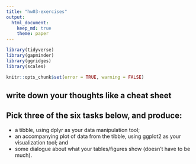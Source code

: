 ```yaml
---
title: "hw03-exercises"
output: 
  html_document:
    keep_md: true
    theme: paper
---
```

 
```r
library(tidyverse)
library(gapminder)
library(ggridges)
library(scales)
```

<!---The following chunk allows errors when knitting--->

```r
knitr::opts_chunk$set(error = TRUE, warning = FALSE)
```

## write down your thoughts like a cheat sheet
## Pick three of the six tasks below, and produce:
- a tibble, using dplyr as your data manipulation tool;
- an accompanying plot of data from the tibble, using ggplot2 as your visualization tool; and
- some dialogue about what your tables/figures show (doesn’t have to be much).

